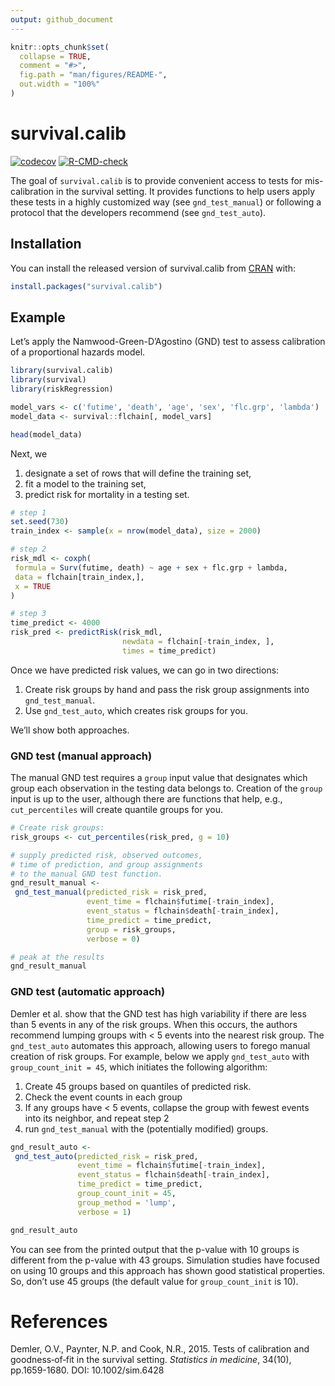 ```yaml
---
output: github_document
---
```


<!-- README.md is generated from README.Rmd. Please edit that file -->

```r
knitr::opts_chunk$set(
  collapse = TRUE,
  comment = "#>",
  fig.path = "man/figures/README-",
  out.width = "100%"
)
```

# survival.calib

<!-- badges: start -->
[![codecov](https://codecov.io/gh/bcjaeger/survival.calib/branch/master/graph/badge.svg?token=V522BP9QGS)](https://codecov.io/gh/bcjaeger/survival.calib)
[![R-CMD-check](https://github.com/bcjaeger/survival.calib/workflows/R-CMD-check/badge.svg)](https://github.com/bcjaeger/survival.calib/actions)
<!-- badges: end -->

The goal of `survival.calib` is to provide convenient access to tests for mis-calibration in the survival setting. It provides functions to help users apply these tests in a highly customized way (see `gnd_test_manual`) or following a protocol that the developers recommend (see `gnd_test_auto`).

## Installation

You can install the released version of survival.calib from [CRAN](https://CRAN.R-project.org) with:

``` r
install.packages("survival.calib")
```

## Example

Let's apply the Namwood-Green-D'Agostino (GND) test to assess calibration of a proportional hazards model.

```r

library(survival.calib)
library(survival)
library(riskRegression)

model_vars <- c('futime', 'death', 'age', 'sex', 'flc.grp', 'lambda')
model_data <- survival::flchain[, model_vars]

head(model_data)

```

Next, we 

1. designate a set of rows that will define the training set,
1. fit a model to the training set,
1. predict risk for mortality in a testing set.

```r

# step 1
set.seed(730)
train_index <- sample(x = nrow(model_data), size = 2000)

# step 2
risk_mdl <- coxph(
 formula = Surv(futime, death) ~ age + sex + flc.grp + lambda,
 data = flchain[train_index,],
 x = TRUE
)

# step 3
time_predict <- 4000
risk_pred <- predictRisk(risk_mdl,
                         newdata = flchain[-train_index, ],
                         times = time_predict)

```

Once we have predicted risk values, we can go in two directions: 

1. Create risk groups by hand and pass the risk group assignments into `gnd_test_manual`.
1. Use `gnd_test_auto`, which creates risk groups for you.

We'll show both approaches.

### GND test (manual approach)

The manual GND test requires a `group` input value that designates which group each observation in the testing data belongs to. Creation of the `group` input is up to the user, although there are functions that help, e.g., `cut_percentiles` will create quantile groups for you. 

```r

# Create risk groups:
risk_groups <- cut_percentiles(risk_pred, g = 10)

# supply predicted risk, observed outcomes, 
# time of prediction, and group assignments
# to the manual GND test function.
gnd_result_manual <- 
 gnd_test_manual(predicted_risk = risk_pred,
                 event_time = flchain$futime[-train_index],
                 event_status = flchain$death[-train_index],
                 time_predict = time_predict,
                 group = risk_groups,
                 verbose = 0)

# peak at the results
gnd_result_manual

```

### GND test (automatic approach)

Demler et al. show that the GND test has high variability if there are less than 5 events in any of the risk groups. When this occurs, the authors recommend lumping groups with < 5 events into the nearest risk group. The `gnd_test_auto` automates this approach, allowing users to forego manual creation of risk groups.  For example, below we apply `gnd_test_auto` with `group_count_init = 45`, which initiates the following algorithm: 

1. Create 45 groups based on quantiles of predicted risk.
1. Check the event counts in each group
1. If any groups have < 5 events, collapse the group with fewest events into its neighbor, and repeat step 2
1. run `gnd_test_manual` with the (potentially modified) groups.

```r

gnd_result_auto <- 
 gnd_test_auto(predicted_risk = risk_pred,
               event_time = flchain$futime[-train_index],
               event_status = flchain$death[-train_index],
               time_predict = time_predict,
               group_count_init = 45,
               group_method = 'lump',
               verbose = 1)

gnd_result_auto

```

You can see from the printed output that the p-value with 10 groups is different from the p-value with 43 groups. Simulation studies have focused on using 10 groups and this approach has shown good statistical properties. So, don't use 45 groups (the default value for `group_count_init` is 10).

# References

Demler, O.V., Paynter, N.P. and Cook, N.R., 2015. Tests of calibration and goodness‐of‐fit in the survival setting. *Statistics in medicine*, 34(10), pp.1659-1680. DOI: 10.1002/sim.6428
